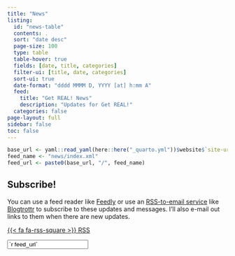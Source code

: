 ```yaml
---
title: "News"
listing:
  id: "news-table"
  contents: .
  sort: "date desc"
  page-size: 100
  type: table
  table-hover: true
  fields: [date, title, categories]
  filter-ui: [title, date, categories]
  sort-ui: true
  date-format: "dddd MMMM D, YYYY [at] h:mm A"
  feed: 
    title: "Get REAL! News"
    description: "Updates for Get REAL!"
  categories: false
page-layout: full
sidebar: false
toc: false
---
```


```r
base_url <- yaml::read_yaml(here::here("_quarto.yml"))$website$`site-url`
feed_name <- "news/index.xml"
feed_url <- paste0(base_url, "/", feed_name)
```

::: {#news-table}
:::

:::::: callout-tip
## Subscribe!

You can use a feed reader like [Feedly](https://feedly.com/) or use an [RSS-to-email service](https://www.google.com/search?q=rss+to+email) like [Blogtrottr](https://blogtrottr.com/) to subscribe to these updates and messages. I'll also e-mail out links to them when there are new updates.

::::: grid
::: {.g-col-12 .g-col-md-2}
<p class="download-btn">

<a class="btn btn-danger btn-sm" href="`r feed_url`" role="button">{{< fa fa-rss-square >}} RSS</a>

</p>
:::

::: {.g-col-12 .g-col-md-10}
<p><input class="form-control" type="text" value="`r feed_url`" onclick="this.select()" readonly></p>
:::
:::::
::::::
